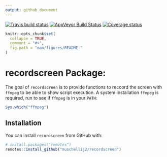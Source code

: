 ```yaml
---
output: github_document
---
```


[![Travis build status](https://travis-ci.com/muschellij2/recordscreen.svg?branch=master)](https://travis-ci.com/muschellij2/recordscreen)
[![AppVeyor Build Status](https://ci.appveyor.com/api/projects/status/github/muschellij2/recordscreen?branch=master&svg=true)](https://ci.appveyor.com/project/muschellij2/recordscreen)
[![Coverage status](https://codecov.io/gh/muschellij2/recordscreen/branch/master/graph/badge.svg)](https://codecov.io/gh/muschellij2/recordscreen)
<!-- README.md is generated from README.Rmd. Please edit that file -->

```r
knitr::opts_chunk$set(
  collapse = TRUE,
  comment = "#>",
  fig.path = "man/figures/README-"
)
```
# recordscreen Package: 

The goal of `recordscreen` is to provide functions to reccord the screen with `ffmpeg` to be able to show script execution.  A system installation `ffmpeg` is required, run to see if `ffmpeg` is in your `PATH`: 
```r
Sys.which("ffmpeg")
```

## Installation

You can install `recordscreen` from GitHub with:

```r
# install.packages("remotes")
remotes::install_github("muschellij2/recordscreen")
```
